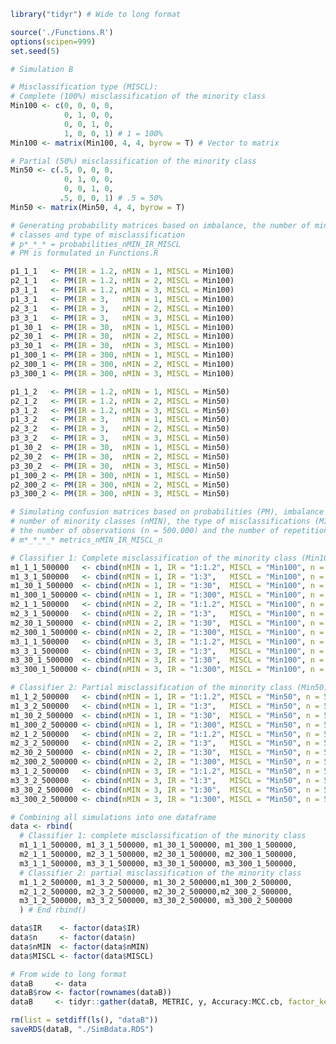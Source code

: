 <!-- Data preparation simulation study B -->

```r
library("tidyr") # Wide to long format
```

```r
source('./Functions.R')
options(scipen=999)
set.seed(5)
```

```r
# Simulation B

# Misclassification type (MISCL): 
# Complete (100%) misclassification of the minority class
Min100 <- c(0, 0, 0, 0,
            0, 1, 0, 0,
            0, 0, 1, 0,
            1, 0, 0, 1) # 1 = 100%
Min100 <- matrix(Min100, 4, 4, byrow = T) # Vector to matrix

# Partial (50%) misclassification of the minority class
Min50 <- c(.5, 0, 0, 0,
            0, 1, 0, 0,
            0, 0, 1, 0,
           .5, 0, 0, 1) # .5 = 50%
Min50 <- matrix(Min50, 4, 4, byrow = T) 
```

```r
# Generating probability matrices based on imbalance, the number of minority
# classes and type of misclassification
# p*_*_* = probabilities_nMIN_IR_MISCL
# PM is formulated in Functions.R

p1_1_1   <- PM(IR = 1.2, nMIN = 1, MISCL = Min100) 
p2_1_1   <- PM(IR = 1.2, nMIN = 2, MISCL = Min100)
p3_1_1   <- PM(IR = 1.2, nMIN = 3, MISCL = Min100)
p1_3_1   <- PM(IR = 3,   nMIN = 1, MISCL = Min100)
p2_3_1   <- PM(IR = 3,   nMIN = 2, MISCL = Min100)
p3_3_1   <- PM(IR = 3,   nMIN = 3, MISCL = Min100)
p1_30_1  <- PM(IR = 30,  nMIN = 1, MISCL = Min100)
p2_30_1  <- PM(IR = 30,  nMIN = 2, MISCL = Min100)
p3_30_1  <- PM(IR = 30,  nMIN = 3, MISCL = Min100)
p1_300_1 <- PM(IR = 300, nMIN = 1, MISCL = Min100)
p2_300_1 <- PM(IR = 300, nMIN = 2, MISCL = Min100)
p3_300_1 <- PM(IR = 300, nMIN = 3, MISCL = Min100)

p1_1_2   <- PM(IR = 1.2, nMIN = 1, MISCL = Min50)
p2_1_2   <- PM(IR = 1.2, nMIN = 2, MISCL = Min50)
p3_1_2   <- PM(IR = 1.2, nMIN = 3, MISCL = Min50)
p1_3_2   <- PM(IR = 3,   nMIN = 1, MISCL = Min50)
p2_3_2   <- PM(IR = 3,   nMIN = 2, MISCL = Min50)
p3_3_2   <- PM(IR = 3,   nMIN = 3, MISCL = Min50)
p1_30_2  <- PM(IR = 30,  nMIN = 1, MISCL = Min50)
p2_30_2  <- PM(IR = 30,  nMIN = 2, MISCL = Min50)
p3_30_2  <- PM(IR = 30,  nMIN = 3, MISCL = Min50)
p1_300_2 <- PM(IR = 300, nMIN = 1, MISCL = Min50)
p2_300_2 <- PM(IR = 300, nMIN = 2, MISCL = Min50)
p3_300_2 <- PM(IR = 300, nMIN = 3, MISCL = Min50)
```

```r
# Simulating confusion matrices based on probabilities (PM), imbalance (IR), 
# number of minority classes (nMIN), the type of misclassifications (MISCL),
# the number of observations (n = 500.000) and the number of repetitions (nrep = 100).
# m*_*_*_* metrics_nMIN_IR_MISCL_n 

# Classifier 1: Complete misclassification of the minority class (Min100)
m1_1_1_500000   <- cbind(nMIN = 1, IR = "1:1.2", MISCL = "Min100", n = 500000, S(500000, p1_1_1, 100))
m1_3_1_500000   <- cbind(nMIN = 1, IR = "1:3",   MISCL = "Min100", n = 500000, S(500000, p1_3_1, 100))
m1_30_1_500000  <- cbind(nMIN = 1, IR = "1:30",  MISCL = "Min100", n = 500000, S(500000, p1_30_1, 100))
m1_300_1_500000 <- cbind(nMIN = 1, IR = "1:300", MISCL = "Min100", n = 500000, S(500000, p1_300_1, 100))
m2_1_1_500000   <- cbind(nMIN = 2, IR = "1:1.2", MISCL = "Min100", n = 500000, S(500000, p2_1_1, 100))
m2_3_1_500000   <- cbind(nMIN = 2, IR = "1:3",   MISCL = "Min100", n = 500000, S(500000, p2_3_1, 100))
m2_30_1_500000  <- cbind(nMIN = 2, IR = "1:30",  MISCL = "Min100", n = 500000, S(500000, p2_30_1, 100))
m2_300_1_500000 <- cbind(nMIN = 2, IR = "1:300", MISCL = "Min100", n = 500000, S(500000, p2_300_1, 100))
m3_1_1_500000   <- cbind(nMIN = 3, IR = "1:1.2", MISCL = "Min100", n = 500000, S(500000, p3_1_1, 100))
m3_3_1_500000   <- cbind(nMIN = 3, IR = "1:3",   MISCL = "Min100", n = 500000, S(500000, p3_3_1, 100))
m3_30_1_500000  <- cbind(nMIN = 3, IR = "1:30",  MISCL = "Min100", n = 500000, S(500000, p3_30_1, 100))
m3_300_1_500000 <- cbind(nMIN = 3, IR = "1:300", MISCL = "Min100", n = 500000, S(500000, p3_300_1, 100))

# Classifier 2: Partial misclassification of the minority class (Min50)
m1_1_2_500000   <- cbind(nMIN = 1, IR = "1:1.2", MISCL = "Min50", n = 500000, S(500000, p1_1_2, 100))
m1_3_2_500000   <- cbind(nMIN = 1, IR = "1:3",   MISCL = "Min50", n = 500000, S(500000, p1_3_2, 100))
m1_30_2_500000  <- cbind(nMIN = 1, IR = "1:30",  MISCL = "Min50", n = 500000, S(500000, p1_30_2, 100))
m1_300_2_500000 <- cbind(nMIN = 1, IR = "1:300", MISCL = "Min50", n = 500000, S(500000, p1_300_2, 100))
m2_1_2_500000   <- cbind(nMIN = 2, IR = "1:1.2", MISCL = "Min50", n = 500000, S(500000, p2_1_2, 100))
m2_3_2_500000   <- cbind(nMIN = 2, IR = "1:3",   MISCL = "Min50", n = 500000, S(500000, p2_3_2, 100))
m2_30_2_500000  <- cbind(nMIN = 2, IR = "1:30",  MISCL = "Min50", n = 500000, S(500000, p2_30_2, 100))
m2_300_2_500000 <- cbind(nMIN = 2, IR = "1:300", MISCL = "Min50", n = 500000, S(500000, p2_300_2, 100))
m3_1_2_500000   <- cbind(nMIN = 3, IR = "1:1.2", MISCL = "Min50", n = 500000, S(500000, p3_1_2, 100))
m3_3_2_500000   <- cbind(nMIN = 3, IR = "1:3",   MISCL = "Min50", n = 500000, S(500000, p3_3_2, 100))
m3_30_2_500000  <- cbind(nMIN = 3, IR = "1:30",  MISCL = "Min50", n = 500000, S(500000, p3_30_2, 100))
m3_300_2_500000 <- cbind(nMIN = 3, IR = "1:300", MISCL = "Min50", n = 500000, S(500000, p3_300_2, 100))
```

```r
# Combining all simulations into one dataframe
data <- rbind(
  # Classifier 1: complete misclassification of the minority class
  m1_1_1_500000, m1_3_1_500000, m1_30_1_500000, m1_300_1_500000,
  m2_1_1_500000, m2_3_1_500000, m2_30_1_500000, m2_300_1_500000,
  m3_1_1_500000, m3_3_1_500000, m3_30_1_500000, m3_300_1_500000,
  # Classifier 2: partial misclassification of the minority class
  m1_1_2_500000, m1_3_2_500000, m1_30_2_500000,m1_300_2_500000,
  m2_1_2_500000, m2_3_2_500000, m2_30_2_500000,m2_300_2_500000,
  m3_1_2_500000, m3_3_2_500000, m3_30_2_500000, m3_300_2_500000
  ) # End rbind()

data$IR    <- factor(data$IR)
data$n     <- factor(data$n)
data$nMIN  <- factor(data$nMIN)
data$MISCL <- factor(data$MISCL)
```

```r
# From wide to long format 
dataB     <- data
dataB$row <- factor(rownames(dataB)) 
dataB     <- tidyr::gather(dataB, METRIC, y, Accuracy:MCC.cb, factor_key = TRUE)
```

```r
rm(list = setdiff(ls(), "dataB"))
saveRDS(dataB, "./SimBdata.RDS")
```
